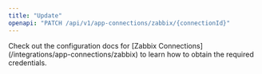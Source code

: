 ```yaml
---
title: "Update"
openapi: "PATCH /api/v1/app-connections/zabbix/{connectionId}"
---
```


<Note>
    Check out the configuration docs for [Zabbix Connections](/integrations/app-connections/zabbix) to learn how to obtain the required credentials.
</Note>
